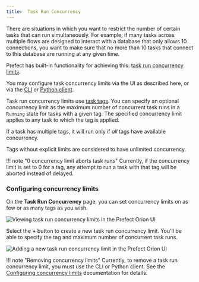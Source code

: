 ```yaml
---
title:  Task Run Concurrency
---
```



There are situations in which you want to restrict the number of certain tasks that can run simultaneously. For example, if many tasks across multiple flows are designed to interact with a database that only allows 10 connections, you want to make sure that no more than 10 tasks that connect to this database are running at any given time.

Prefect has built-in functionality for achieving this: [task run concurrency limits](/2.7.11/concepts/tasks/#task-run-concurrency-limits).

You may configure task concurrency limits via the UI as described here, or via the [CLI](/2.7.11/concepts/tasks/#cli) or [Python client](/2.7.11/concepts/tasks/#python-client).

Task run concurrency limits use [task tags](/2.7.11/concepts/tasks/#tags). You can specify an optional concurrency limit as the maximum number of concurrent task runs in a `Running` state for tasks with a given tag. The specified concurrency limit applies to any task to which the tag is applied.

If a task has multiple tags, it will run only if _all_ tags have available concurrency. 

Tags without explicit limits are considered to have unlimited concurrency.

!!! note "0 concurrency limit aborts task runs"
    Currently, if the concurrency limit is set to 0 for a tag, any attempt to run a task with that tag will be aborted instead of delayed.

### Configuring concurrency limits

On the **Task Run Concurrency** page, you can set concurrency limits on as few or as many tags as you wish. 

![Viewing task run concurrency limits in the Prefect Orion UI](../img/ui/task-run-concurrency.png)

Select the **+** button to create a new task run concurrency limit. You'll be able to specify the tag and maximum number of concurrent task runs.

![Adding a new task run concurrency limit in the Prefect Orion UI](../img/ui/add-concurrency-limit.png)

!!! note "Removing concurrency limits"
    Currently, to remove a task run concurrency limit, you must use the CLI or Python client. See the [Configuring concurrency limits](/2.7.11/concepts/tasks/#configuring-concurrency-limits) documentation for details.